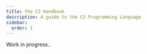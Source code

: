 ---
title: the C3 Handbook
description: A guide to the C3 Programming Language
sidebar:
  order: 1
---

Work in progress..
